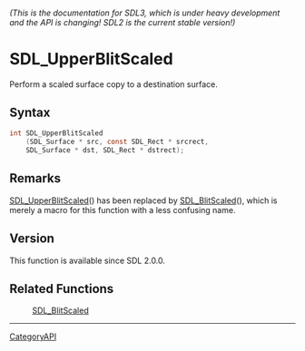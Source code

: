 ====== (This is the documentation for SDL3, which is under heavy development and the API is changing! SDL2 is the current stable version!) ======
= SDL_UpperBlitScaled =

Perform a scaled surface copy to a destination surface.

== Syntax ==

<syntaxhighlight lang='c'>
int SDL_UpperBlitScaled
    (SDL_Surface * src, const SDL_Rect * srcrect,
    SDL_Surface * dst, SDL_Rect * dstrect);
</syntaxhighlight>

== Remarks ==

[[SDL_UpperBlitScaled]]() has been replaced by [[SDL_BlitScaled]](), which
is merely a macro for this function with a less confusing name.

== Version ==

This function is available since SDL 2.0.0.

== Related Functions ==

:[[SDL_BlitScaled]]

----
[[CategoryAPI]]


